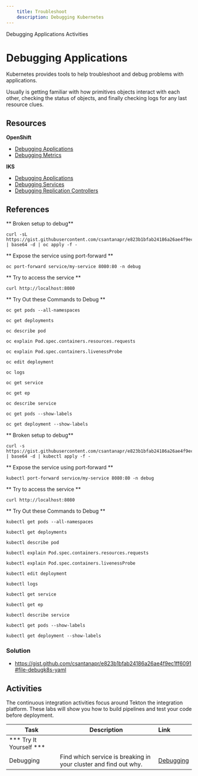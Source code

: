 ```yaml
---
    title: Troubleshoot
    description: Debugging Kubernetes
---
```


<AnchorLinks>
  <AnchorLink>Debugging Applications</AnchorLink>
  <AnchorLink>Activities</AnchorLink>
</AnchorLinks>

# Debugging Applications
Kubernetes provides tools to help troubleshoot and debug problems with applications.

Usually is getting familiar with how primitives objects interact with each other, checking the status of objects, and finally checking logs for any last resource clues.

## Resources
**OpenShift**
- [Debugging Applications](https://docs.openshift.com/container-platform/4.3/cli_reference/openshift_developer_cli/debugging-applications-in-odo.html)
- [Debugging Metrics](https://docs.openshift.com/container-platform/4.3/metering/metering-troubleshooting-debugging.html)

**IKS**
- [Debugging Applications](https://kubernetes.io/docs/tasks/debug-application-cluster/debug-application/)
- [Debugging Services](https://kubernetes.io/docs/tasks/debug-application-cluster/debug-service/)
- [Debugging Replication Controllers](https://kubernetes.io/docs/tasks/debug-application-cluster/debug-pod-replication-controller/)

## References
<Tabs>
<Tab label="OpenShift">

** Broken setup to debug**
```
curl -sL https://gist.githubusercontent.com/csantanapr/e823b1bfab24186a26ae4f9ec1ff6091/raw/1e2a0cca964c7b54ce3df2fc3fbf33a232511877/debugk8s.64 | base64 -d | oc apply -f -
```

** Expose the service using port-forward **
```
oc port-forward service/my-service 8080:80 -n debug
```
** Try to access the service **
```
curl http://localhost:8080
```

** Try Out these Commands to Debug **
```
oc get pods --all-namespaces
```
```
oc get deployments
```
```
oc describe pod
```
```
oc explain Pod.spec.containers.resources.requests
```
```
oc explain Pod.spec.containers.livenessProbe
```
```
oc edit deployment
```
```
oc logs
```
```
oc get service
```
```
oc get ep
```
```
oc describe service
```
```
oc get pods --show-labels
```
```
oc get deployment --show-labels
```

</Tab>

<Tab label="IKS">

** Broken setup to debug**
```
curl -s https://gist.githubusercontent.com/csantanapr/e823b1bfab24186a26ae4f9ec1ff6091/raw/a92550dd499ebefc205fa2cd5c18123409186712/debugk8s.64 | base64 -d | kubectl apply -f -
```

** Expose the service using port-forward **
```
kubectl port-forward service/my-service 8080:80 -n debug
```
** Try to access the service **
```
curl http://localhost:8080
```

** Try Out these Commands to Debug **
```
kubectl get pods --all-namespaces
```
```
kubectl get deployments
```
```
kubectl describe pod
```
```
kubectl explain Pod.spec.containers.resources.requests
```
```
kubectl explain Pod.spec.containers.livenessProbe
```
```
kubectl edit deployment
```
```
kubectl logs
```
```
kubectl get service
```
```
kubectl get ep
```
```
kubectl describe service
```
```
kubectl get pods --show-labels
```
```
kubectl get deployment --show-labels
```
</Tab>

</Tabs>

### Solution
- https://gist.github.com/csantanapr/e823b1bfab24186a26ae4f9ec1ff6091#file-debugk8s-yaml

## Activities
The continuous integration activities focus around Tekton the integration platform. These labs will show you how to build pipelines and test your code before deployment.

| Task                            | Description         | Link        |
| --------------------------------| ------------------  |:----------- |
| *** Try It Yourself ***                         |         |         | 
| Debugging | Find which service is breaking in your cluster and find out why.  | [Debugging](../activities/labs/lab5) | 30 min |
